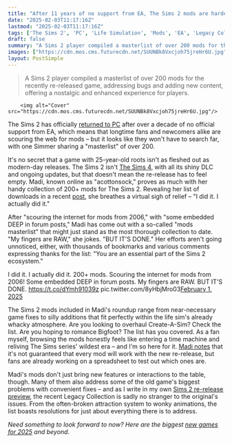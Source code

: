 ```yaml
---
title: "After 11 years of no support from EA, The Sims 2 mods are harder to find than ever, but one fan has a 'masterlist' of over 200 with everything from Bigfoot Romance to CAS overhauls"
date: "2025-02-03T11:17:16Z"
lastmod: "2025-02-03T11:17:16Z"
tags: ['The Sims 2', 'PC', 'Life Simulation', 'Mods', 'EA', 'Legacy Collection']
draft: false
summary: "A Sims 2 player compiled a masterlist of over 200 mods for the recently re-released game, addressing bugs and adding new content, offering a nostalgic and enhanced experience for players."
images: ["https://cdn.mos.cms.futurecdn.net/SUUNBk8Vxcjoh75jreHr6U.jpg"]
layout: PostSimple
---
```

> A Sims 2 player compiled a masterlist of over 200 mods for the recently re-released game, addressing bugs and adding new content, offering a nostalgic and enhanced experience for players.


        <img alt="Cover" src="https://cdn.mos.cms.futurecdn.net/SUUNBk8Vxcjoh75jreHr6U.jpg"/>
        
The Sims 2 has officially [<u>returned to PC</u>](https://www.gamesradar.com/games/the-sims/the-sims-and-the-sims-2-are-finally-back-on-pc-with-all-dlc-included-but-even-at-usd40-these-arent-full-remasters/) after over a decade of no official support from EA, which means that longtime fans and newcomers alike are scouring the web for mods – but it looks like they won't have to search far, with one Simmer sharing a "masterlist" of over 200.

It's no secret that a game with 25-year-old roots isn't as fleshed out as modern-day releases. The Sims 2 isn't [<u>The Sims 4</u>](https://www.gamesradar.com/the-sims-4-guide/), with all its shiny DLC and ongoing updates, but that doesn't mean the re-release has to feel empty. Madi, known online as "acottonsock," proves as much with her handy collection of 200+ mods for The Sims 2. Revealing her list of downloads in a recent [<u>post</u>](https://x.com/acottonsock/status/1885576853722644826), she breathes a virtual sigh of relief – "I did it. I actually did it."

After "scouring the internet for mods from 2006," with "some embedded DEEP in forum posts," Madi has come out with a so-called "mods masterlist" that might just stand as the most thorough collection to date. "My fingers are RAW," she jokes. "BUT IT'S DONE." Her efforts aren't going unnoticed, either, with thousands of bookmarks and various comments expressing thanks for the list: "You are an essential part of the Sims 2 ecosystem."

I did it. I actually did it. 200+ mods. Scouring the internet for mods from 2006! Some embedded DEEP in forum posts. My fingers are RAW. BUT IT'S DONE. https://t.co/dYmh91039z pic.twitter.com/8yHbjMro03[February 1, 2025](https://twitter.com/acottonsock/status/1885576853722644826)

The Sims 2 mods included in Madi's roundup range from near-necessary game fixes to silly additions that fit perfectly within the life sim's already whacky atmosphere. Are you looking to overhaul Create-A-Sim? Check the list. Are you hoping to romance Bigfoot? The list has you covered. As a fan myself, browsing the mods honestly feels like entering a time machine and reliving The Sims series' wildest era – and I'm so here for it. [Madi notes](https://x.com/acottonsock/status/1885646915028594849) that it's not guaranteed that every mod will work with the new re-release, but fans are already working on a spreadsheet to test out which ones are.

Madi's mods don't just bring new features or interactions to the table, though. Many of them also address some of the old game's biggest problems with convenient fixes – and as I write in my own [<u>Sims 2 re-release preview</u>](https://www.gamesradar.com/games/the-sims/after-11-years-the-sims-2-returns-with-a-re-release-on-the-ea-app-and-steam-and-its-still-as-wonderfully-janky-as-it-was-in-2004/), the recent Legacy Collection is sadly no stranger to the original's issues. From the often-broken attraction system to wonky animations, the list boasts resolutions for just about everything there is to address.

*Need something to look forward to now? Here are the biggest *[<u><em>new games for 2025</em></u>](https://www.gamesradar.com/video-game-release-dates/)* and beyond.*
        